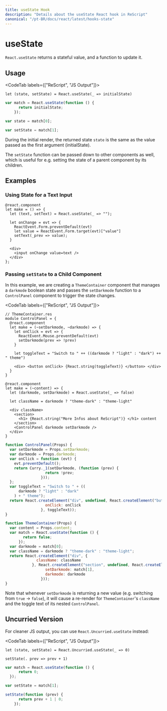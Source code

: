 ```yaml
---
title: useState Hook
description: "Details about the useState React hook in ReScript"
canonical: "/pt-BR/docs/react/latest/hooks-state"
---
```


# useState

<Intro>

`React.useState` returns a stateful value, and a function to update it.

</Intro>

## Usage

<CodeTab labels={["ReScript", "JS Output"]}>

```res
let (state, setState) = React.useState(_ => initialState)
```

```js
var match = React.useState(function () {
      return initialState;
    });

var state = match[0];

var setState = match[1];
```

</CodeTab>


During the initial render, the returned state `state` is the same as the value passed as the first argument (initialState).

The `setState` function can be passed down to other components as well, which is useful for e.g. setting the state of a parent component by its children.

## Examples

### Using State for a Text Input

```res
@react.component
let make = () => {
  let (text, setText) = React.useState(_ => "");

  let onChange = evt => {
    ReactEvent.Form.preventDefault(evt)
    let value = ReactEvent.Form.target(evt)["value"]
    setText(_prev => value);
  }

  <div>
    <input onChange value=text />
  </div>
};
```

### Passing `setState` to a Child Component

In this example, we are creating a `ThemeContainer` component that manages a `darkmode` boolean state and passes the `setDarkmode` function to a `ControlPanel` component to trigger the state changes.


<CodeTab labels={["ReScript", "JS Output"]}>

```res
// ThemeContainer.res
module ControlPanel = {
  @react.component
  let make = (~setDarkmode, ~darkmode) => {
    let onClick = evt => {
      ReactEvent.Mouse.preventDefault(evt)
      setDarkmode(prev => !prev)
    }

    let toggleText = "Switch to " ++ ((darkmode ? "light" : "dark") ++ " theme")

    <div> <button onClick> {React.string(toggleText)} </button> </div>
  }
}

@react.component
let make = (~content) => {
  let (darkmode, setDarkmode) = React.useState(_ => false)

  let className = darkmode ? "theme-dark" : "theme-light"

  <div className>
    <section>
      <h1> {React.string("More Infos about ReScript")} </h1> content
    </section>
    <ControlPanel darkmode setDarkmode />
  </div>
}
```
```js
function ControlPanel(Props) {
  var setDarkmode = Props.setDarkmode;
  var darkmode = Props.darkmode;
  var onClick = function (evt) {
    evt.preventDefault();
    return Curry._1(setDarkmode, (function (prev) {
                  return !prev;
                }));
  };
  var toggleText = "Switch to " + ((
      darkmode ? "light" : "dark"
    ) + " theme");
  return React.createElement("div", undefined, React.createElement("button", {
                  onClick: onClick
                }, toggleText));
}

function ThemeContainer(Props) {
  var content = Props.content;
  var match = React.useState(function () {
        return false;
      });
  var darkmode = match[0];
  var className = darkmode ? "theme-dark" : "theme-light";
  return React.createElement("div", {
              className: className
            }, React.createElement("section", undefined, React.createElement("h1", undefined, "More Infos about ReScript"), content), React.createElement(Playground$ControlPanel, {
                  setDarkmode: match[1],
                  darkmode: darkmode
                }));
}
```

</CodeTab>

Note that whenever `setDarkmode` is returning a new value (e.g. switching from `true` -> `false`), it will cause a re-render for `ThemeContainer`'s `className` and the toggle text of its nested `ControlPanel`.


## Uncurried Version

For cleaner JS output, you can use `React.Uncurried.useState` instead:

<CodeTab labels={["ReScript", "JS Output"]}>

```res
let (state, setState) = React.Uncurried.useState(_ => 0)

setState(. prev => prev + 1)
```

```js
var match = React.useState(function () {
      return 0;
  });

var setState = match[1];

setState(function (prev) {
      return prev + 1 | 0;
    });
```

</CodeTab>

